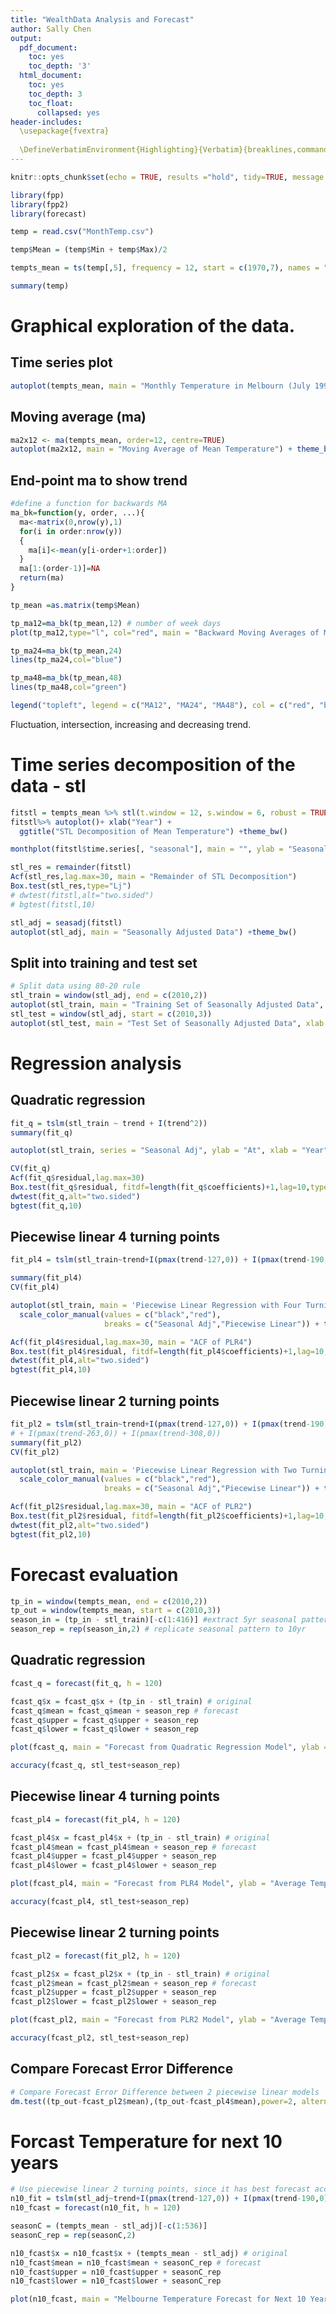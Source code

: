 ```yaml
---
title: "WealthData Analysis and Forecast"
author: Sally Chen
output: 
  pdf_document:
    toc: yes
    toc_depth: '3'
  html_document:
    toc: yes
    toc_depth: 3
    toc_float:
      collapsed: yes
header-includes:
  \usepackage{fvextra}
  
  \DefineVerbatimEnvironment{Highlighting}{Verbatim}{breaklines,commandchars=\\\{\}}
---
```


```r
knitr::opts_chunk$set(echo = TRUE, results ="hold", tidy=TRUE, message = FALSE)
```

```r
library(fpp)
library(fpp2)
library(forecast)
```

```r
temp = read.csv("MonthTemp.csv")
```

```r
temp$Mean = (temp$Min + temp$Max)/2

tempts_mean = ts(temp[,5], frequency = 12, start = c(1970,7), names = "temp_mean") # transform to time series data

summary(temp)
```


# Graphical exploration of the data.
## Time series plot
```r
autoplot(tempts_mean, main = "Monthly Temperature in Melbourn (July 1997 - Feb 2020)", ylab = "Average Temperature(\u00B0C)", xlab = "Year") + theme_bw()
```

## Moving average (ma)
```r
ma2x12 <- ma(tempts_mean, order=12, centre=TRUE)
autoplot(ma2x12, main = "Moving Average of Mean Temperature") + theme_bw()
```

## End-point ma to show trend
```r
#define a function for backwards MA
ma_bk=function(y, order, ...){
  ma<-matrix(0,nrow(y),1)
  for(i in order:nrow(y))
  {
    ma[i]<-mean(y[i-order+1:order])
  }
  ma[1:(order-1)]=NA
  return(ma)
}
```

```r
tp_mean =as.matrix(temp$Mean)

tp_ma12=ma_bk(tp_mean,12) # number of week days
plot(tp_ma12,type="l", col="red", main = "Backward Moving Averages of Mean Temperature", ylab = "")

tp_ma24=ma_bk(tp_mean,24)
lines(tp_ma24,col="blue")

tp_ma48=ma_bk(tp_mean,48)
lines(tp_ma48,col="green")

legend("topleft", legend = c("MA12", "MA24", "MA48"), col = c("red", "blue", "green"), lty = 1, cex = 0.75)
```
Fluctuation, intersection, increasing and decreasing trend.

# Time series decomposition of the data - stl
```r
fitstl = tempts_mean %>% stl(t.window = 12, s.window = 6, robust = TRUE) # STL decomposition
fitstl%>% autoplot()+ xlab("Year") +
  ggtitle("STL Decomposition of Mean Temperature") +theme_bw()
```

```r
monthplot(fitstl$time.series[, "seasonal"], main = "", ylab = "Seasonal", xlab = "Month")
```

```r
stl_res = remainder(fitstl)
Acf(stl_res,lag.max=30, main = "Remainder of STL Decomposition")
Box.test(stl_res,type="Lj")
# dwtest(fitstl,alt="two.sided") 
# bgtest(fitstl,10) 
```

```r
stl_adj = seasadj(fitstl)
autoplot(stl_adj, main = "Seasonally Adjusted Data") +theme_bw()
```

## Split into training and test set
```r
# Split data using 80-20 rule
stl_train = window(stl_adj, end = c(2010,2))
autoplot(stl_train, main = "Training Set of Seasonally Adjusted Data", xlab = "Year") +theme_bw()
stl_test = window(stl_adj, start = c(2010,3))
autoplot(stl_test, main = "Test Set of Seasonally Adjusted Data", xlab = "Year") +theme_bw()
```


# Regression analysis
## Quadratic regression
```r
fit_q = tslm(stl_train ~ trend + I(trend^2))
summary(fit_q)
```

```r
autoplot(stl_train, series = "Seasonal Adj", ylab = "At", xlab = "Year") + autolayer(fitted(fit_q), series = "Quadratic Regression") + scale_color_manual(values = c("black","red"),                                                        breaks = c("Seasonal Adj","Quadratic Regression")) + theme_bw()
```

```r
CV(fit_q)
Acf(fit_q$residual,lag.max=30)
Box.test(fit_q$residual, fitdf=length(fit_q$coefficients)+1,lag=10,type="Lj")
dwtest(fit_q,alt="two.sided")
bgtest(fit_q,10)
```

## Piecewise linear 4 turning points
```r
fit_pl4 = tslm(stl_train~trend+I(pmax(trend-127,0)) + I(pmax(trend-190,0)) + I(pmax(trend-263,0)) +  I(pmax(trend-308,0)))

summary(fit_pl4)
CV(fit_pl4)
```

```r
autoplot(stl_train, main = 'Piecewise Linear Regression with Four Turning Points', ylab = 'At', series = "Seasonal Adj", xlab = "Year") + autolayer(fitted(fit_pl4), series = 'Piecewise Linear') +
  scale_color_manual(values = c("black","red"),
                     breaks = c("Seasonal Adj","Piecewise Linear")) + theme_bw()
```

```r
Acf(fit_pl4$residual,lag.max=30, main = "ACF of PLR4")
Box.test(fit_pl4$residual, fitdf=length(fit_pl4$coefficients)+1,lag=10,type="Lj")
dwtest(fit_pl4,alt="two.sided")
bgtest(fit_pl4,10)
```

## Piecewise linear 2 turning points
```r
fit_pl2 = tslm(stl_train~trend+I(pmax(trend-127,0)) + I(pmax(trend-190,0)))
# + I(pmax(trend-263,0)) + I(pmax(trend-308,0))
summary(fit_pl2)
CV(fit_pl2)
```

```r
autoplot(stl_train, main = 'Piecewise Linear Regression with Two Turning Points', ylab = 'At', series = "Seasonal Adj", xlab = "Year") + autolayer(fitted(fit_pl2), series = 'Piecewise Linear') +
  scale_color_manual(values = c("black","red"),
                     breaks = c("Seasonal Adj","Piecewise Linear")) + theme_bw()
```

```r
Acf(fit_pl2$residual,lag.max=30, main = "ACF of PLR2")
Box.test(fit_pl2$residual, fitdf=length(fit_pl2$coefficients)+1,lag=10,type="Lj")
dwtest(fit_pl2,alt="two.sided")
bgtest(fit_pl2,10)
```

# Forecast evaluation
```r
tp_in = window(tempts_mean, end = c(2010,2))
tp_out = window(tempts_mean, start = c(2010,3))
season_in = (tp_in - stl_train)[-c(1:416)] #extract 5yr seasonal pattern from latest train dataset
season_rep = rep(season_in,2) # replicate seasonal pattern to 10yr
```

## Quadratic regression
```r
fcast_q = forecast(fit_q, h = 120)

fcast_q$x = fcast_q$x + (tp_in - stl_train) # original 
fcast_q$mean = fcast_q$mean + season_rep # forecast
fcast_q$upper = fcast_q$upper + season_rep
fcast_q$lower = fcast_q$lower + season_rep

plot(fcast_q, main = "Forecast from Quadratic Regression Model", ylab = "Average Temperature(\u00B0C)", xlab = "Year")
```

```r
accuracy(fcast_q, stl_test+season_rep)
```

## Piecewise linear 4 turning points
```r
fcast_pl4 = forecast(fit_pl4, h = 120)

fcast_pl4$x = fcast_pl4$x + (tp_in - stl_train) # original 
fcast_pl4$mean = fcast_pl4$mean + season_rep # forecast
fcast_pl4$upper = fcast_pl4$upper + season_rep
fcast_pl4$lower = fcast_pl4$lower + season_rep

plot(fcast_pl4, main = "Forecast from PLR4 Model", ylab = "Average Temperature(\u00B0C)", xlab = "Year")
```

```r
accuracy(fcast_pl4, stl_test+season_rep)
```

## Piecewise linear 2 turning points
```r
fcast_pl2 = forecast(fit_pl2, h = 120)

fcast_pl2$x = fcast_pl2$x + (tp_in - stl_train) # original 
fcast_pl2$mean = fcast_pl2$mean + season_rep # forecast
fcast_pl2$upper = fcast_pl2$upper + season_rep
fcast_pl2$lower = fcast_pl2$lower + season_rep

plot(fcast_pl2, main = "Forecast from PLR2 Model", ylab = "Average Temperature(\u00B0C)", xlab = "Year")
```

```r
accuracy(fcast_pl2, stl_test+season_rep)
```

## Compare Forecast Error Difference
```r
# Compare Forecast Error Difference between 2 piecewise linear models
dm.test((tp_out-fcast_pl2$mean),(tp_out-fcast_pl4$mean),power=2, alternative = "l")
```


# Forcast Temperature for next 10 years
```r
# Use piecewise linear 2 turning points, since it has best forecast accuracy
n10_fit = tslm(stl_adj~trend+I(pmax(trend-127,0)) + I(pmax(trend-190,0))) # fit model with whole dataset
n10_fcast = forecast(n10_fit, h = 120)

seasonC = (tempts_mean - stl_adj)[-c(1:536)]
seasonC_rep = rep(seasonC,2)

n10_fcast$x = n10_fcast$x + (tempts_mean - stl_adj) # original 
n10_fcast$mean = n10_fcast$mean + seasonC_rep # forecast
n10_fcast$upper = n10_fcast$upper + seasonC_rep
n10_fcast$lower = n10_fcast$lower + seasonC_rep

plot(n10_fcast, main = "Melbourne Temperature Forecast for Next 10 Years", ylab = "Average Temperature(\u00B0C)", xlab = "Year")
```
